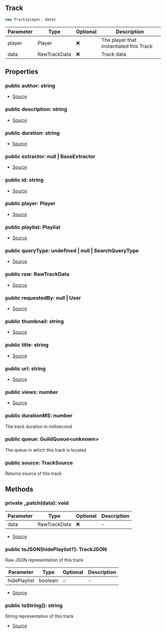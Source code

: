## Track

```typescript
new Track(player, data)
```
| Parameter | Type | Optional | Description |
| ----------- | ----------- | ----------- | ----------- |
| player | Player | ❌ | The player that instantiated this Track |
| data | RawTrackData | ❌ | Track data |

## Properties
### public  author: string
- [Source](https://github.com/Androz2091/discord-player/blob/a0c651a/packages/discord-player/src/Structures/Track.ts#L14)
### public  description: string
- [Source](https://github.com/Androz2091/discord-player/blob/a0c651a/packages/discord-player/src/Structures/Track.ts#L13)
### public  duration: string
- [Source](https://github.com/Androz2091/discord-player/blob/a0c651a/packages/discord-player/src/Structures/Track.ts#L17)
### public  extractor: null \| BaseExtractor
- [Source](https://github.com/Androz2091/discord-player/blob/a0c651a/packages/discord-player/src/Structures/Track.ts#L25)
### public  id: string
- [Source](https://github.com/Androz2091/discord-player/blob/a0c651a/packages/discord-player/src/Structures/Track.ts#L26)
### public  player: Player
- [Source](https://github.com/Androz2091/discord-player/blob/a0c651a/packages/discord-player/src/Structures/Track.ts#L11)
### public  playlist: Playlist
- [Source](https://github.com/Androz2091/discord-player/blob/a0c651a/packages/discord-player/src/Structures/Track.ts#L20)
### public  queryType: undefined \| null \| SearchQueryType
- [Source](https://github.com/Androz2091/discord-player/blob/a0c651a/packages/discord-player/src/Structures/Track.ts#L21)
### public  raw: RawTrackData
- [Source](https://github.com/Androz2091/discord-player/blob/a0c651a/packages/discord-player/src/Structures/Track.ts#L22)
### public  requestedBy: null \| User
- [Source](https://github.com/Androz2091/discord-player/blob/a0c651a/packages/discord-player/src/Structures/Track.ts#L19)
### public  thumbnail: string
- [Source](https://github.com/Androz2091/discord-player/blob/a0c651a/packages/discord-player/src/Structures/Track.ts#L16)
### public  title: string
- [Source](https://github.com/Androz2091/discord-player/blob/a0c651a/packages/discord-player/src/Structures/Track.ts#L12)
### public  url: string
- [Source](https://github.com/Androz2091/discord-player/blob/a0c651a/packages/discord-player/src/Structures/Track.ts#L15)
### public  views: number
- [Source](https://github.com/Androz2091/discord-player/blob/a0c651a/packages/discord-player/src/Structures/Track.ts#L18)
### public  durationMS: number
The track duration in millisecond
### public  queue: GuildQueue\<unknown>
The queue in which this track is located
### public  source: TrackSource
Returns source of this track
## Methods
### private  _patch(data): void
| Parameter | Type | Optional | Description |
| ----------- | ----------- | ----------- | ----------- |
| data | RawTrackData | ❌ | - |


- [Source](https://github.com/Androz2091/discord-player/blob/a0c651a/packages/discord-player/src/Structures/Track.ts#L118)
### public  toJSON(hidePlaylist?): TrackJSON
Raw JSON representation of this track




| Parameter | Type | Optional | Description |
| ----------- | ----------- | ----------- | ----------- |
| hidePlaylist | boolean | ✅ | - |


- [Source](https://github.com/Androz2091/discord-player/blob/a0c651a/packages/discord-player/src/Structures/Track.ts#L177)
### public  toString(): string
String representation of this track





- [Source](https://github.com/Androz2091/discord-player/blob/a0c651a/packages/discord-player/src/Structures/Track.ts#L169)